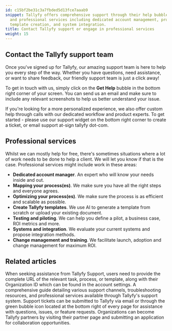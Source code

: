 ```yaml
---
id: c15bf2be31c3a7fbded5d13fce7aaab9
snippet: Tallyfy offers comprehensive support through their help bubble, email assistance,
  and professional services including dedicated account management, process optimization,
  template creation, and system integration.
title: Contact Tallyfy support or engage in professional services
weight: 15
---
```


## Contact the Tallyfy support team

Once you've signed up for Tallyfy, our amazing support team is here to help you every step of the way. Whether you have questions, need assistance, or want to share feedback, our friendly support team is just a click away!

To get in touch with us, simply click on the **Get Help** bubble in the bottom right corner of your screen. You can send us an email and make sure to include any relevant screenshots to help us better understand your issue.

If you're looking for a more personalized experience, we also offer custom help through calls with our dedicated workflow and product experts. To get started - please use our support widget on the bottom right corner to create a ticket, or email support at-sign tallyfy dot-com.

## Professional services

Whilst we can mostly help for free, there's sometimes situations where a lot of work needs to be done to help a client. We will let you know if that is the case. Professional services might include work in these areas:

* **Dedicated account manager**. An expert who will know your needs inside and out.
* **Mapping your process(es)**. We make sure you have all the right steps and everyone agrees.
* **Optimizing your process(es)**. We make sure the process is as efficient and scalable as possible.
* **Create Tallyfy templates**. We use AI to generate a template from scratch or upload your existing document.
* **Testing and piloting**. We can help you define a pilot, a business case, ROI metrics and more.
* **Systems and integration**. We evaluate your current systems and propose integration methods.
* **Change management and training**. We facilitate launch, adoption and change management for maximum ROI.


## Related articles
<CardGrid>
<LinkTitleCard header="<b>Support > Provide necessary info to Tallyfy's support team</b>" href="/products/pro/miscellaneous/support/how-to-provide-necessary-info-to-tallyfy-support/" > When seeking assistance from Tallyfy Support, users need to provide the complete URL of the relevant task, process, or template, along with their Organization ID which can be found in the account settings. </LinkTitleCard>
<LinkTitleCard header="<b>Miscellaneous > Support</b>" href="/products/pro/miscellaneous/support/" > A comprehensive guide detailing various support channels, troubleshooting resources, and professional services available through Tallyfy's support system. </LinkTitleCard>
<LinkTitleCard header="<b>Support > Submit a Help Ticket</b>" href="/products/pro/miscellaneous/support/how-do-i-submit-a-help-ticket-to-tallyfy/" > Support tickets can be submitted to Tallyfy via email or through the green bubble icon located at the bottom right of every page for assistance with questions, issues, or feature requests. </LinkTitleCard>
<LinkTitleCard header="<b>Miscellaneous > Become a Tallyfy Partner</b>" href="/products/pro/miscellaneous/how-can-i-become-a-tallyfy-partner/" > Organizations can become Tallyfy partners by visiting their partner page and submitting an application for collaboration opportunities. </LinkTitleCard>
</CardGrid>